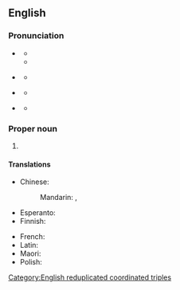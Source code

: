 {{also|www}}
==English==
===Pronunciation===
* {{a|US|UK}} {{IPA|/ˈdʌb.əl.juː ˈdʌb.əl.juː ˈdʌb.əl.juː/|lang=en}}
** {{audio|En-uk-WWW.ogg|Audio (UK)|lang=en}}
** {{audio|en-us-www-1.ogg|Audio (US)|lang=en}}
* {{a|Southern US}} {{IPA|/ˈdʌb.jə ˈdʌb.jə ˈdʌb.jə/|lang=en}}
**{{audio|en-us-www-2.ogg|Audio (Southern US)|lang=en}}
*{{a|GenAm}} {{IPA|/ˈdʌb ˈdʌb ˈdʌb/|lang=en|qual1=variant or rapid}} 
**{{audio|en-US-dub dub dub.ogg|Audio (US)|lang=en}}
*{{a|UK}} {{IPA|[dʌɥʊ̆dʌɥʊ̆dʌbˡju]|lang=en|qual1=variant or rapid}} 
**{{audio|En-uk-dubydubydublyoo.ogg|Audio (UK)|lang=en}}

===Proper noun===
{{en-proper noun}}

# {{initialism of|World Wide Web|lang=en}}

====Translations====
{{trans-top|World Wide Web (abbreviation)}}
* Chinese:
*: Mandarin: {{t+|cmn|萬維網|sc=Hani}}, {{t+|cmn|万维网|tr=wànwéiwǎng|sc=Hani}}
* Esperanto: {{t|eo|TTT}}
* Finnish: {{t|fi|www}}
{{trans-mid}}
* French: {{t+|fr|WWW|m}}
* Latin: {{t|la|TTT}}
* Maori: {{t|mi|TAW (Tukutuku Ao Whānui)}}
* Polish: {{t+|pl|WWW|m}}
{{trans-bottom}}

[[Category:English reduplicated coordinated triples]]